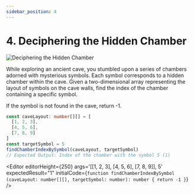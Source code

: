 ```yaml
---
sidebar_position: 4
---
```



# 4. Deciphering the Hidden Chamber

![Deciphering the Hidden Chamber](./img/1-1-4.png)

While exploring an ancient cave, you stumbled upon a series of chambers adorned with mysterious symbols. Each symbol
corresponds to a hidden chamber within the cave. Given a two-dimensional array representing the layout of symbols on
the cave walls, find the index of the chamber containing a specific symbol.

If the symbol is not found in the cave, return -1.


```typescript
const caveLayout: number[][] = [
  [1, 2, 3],
  [4, 5, 6],
  [7, 8, 9]
]
const targetSymbol = 5
findChamberIndexBySymbol(caveLayout, targetSymbol)
// Expected Output: Index of the chamber with the symbol 5 (1)
```

<Editor
  editorHeight={250}
  args='[[1, 2, 3], [4, 5, 6], [7, 8, 9]], 5'
  expectedResult="1"
  initialCode={`function findChamberIndexBySymbol (caveLayout: number[][], targetSymbol: number): number {
  return -1
}`} />
